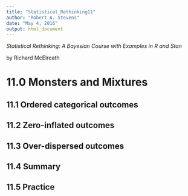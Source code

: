 ```yaml
---
title: "Statistical_Rethinking11"
author: "Robert A. Stevens"
date: "May 4, 2016"
output: html_document
---
```


*Statistical Rethinking: A Bayesian Course with Examples in R and Stan*

by Richard McElreath

# 11.0 Monsters and Mixtures  

## 11.1 Ordered categorical outcomes  

## 11.2 Zero-inflated outcomes  

## 11.3 Over-dispersed outcomes  

## 11.4 Summary  

## 11.5 Practice  
